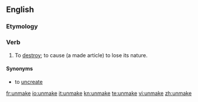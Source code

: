 ==English==

===Etymology===
{{prefix|un|make}}

===Verb===
{{en-verb|unmakes|unmaking|unmade|unmade}}

# {{transitive|euphemism}} To [[destroy]]; to cause (a made article) to lose its nature.

====Synonyms====
* {{qualifier|euphemism}} to [[uncreate]]

[[fr:unmake]]
[[io:unmake]]
[[it:unmake]]
[[kn:unmake]]
[[te:unmake]]
[[vi:unmake]]
[[zh:unmake]]